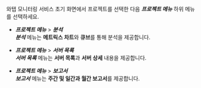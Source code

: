 <!-- 
---
id: server-analysis-report-intro
title: 분석과 보고서
description: 서버 모니터링 분석과 보고서 메뉴를 안내합니다. 
tags: [ 서버, 보고서, 분석하기, UI ]
---
-->

<!-- 분석하기 개요 짜기
## 분석하기

## 보고서

## 기능 및 메뉴 안내
-->

와탭 모니터링 서비스 초기 화면에서 프로젝트를 선택한 다음 ***프로젝트 메뉴*** 하위 메뉴를 선택하세요. 

* ***프로젝트 메뉴*** > ***분석***  
    ***분석*** 메뉴는 **메트릭스 차트**와 **큐브**를 통해 분석을 제공합니다.

* ***프로젝트 메뉴*** > ***서버 목록***  
    ***서버 목록*** 메뉴는 **서버 목록**과 **서버 상세** 내용을 제공합니다.   

* ***프로젝트 메뉴*** > ***보고서***  
    ***보고서*** 메뉴는 **주간 및 일간과 월간 보고서**를 제공합니다.

